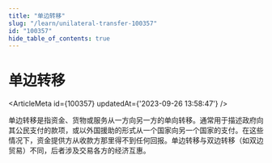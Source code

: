 ```yaml
---
title: "单边转移"
slug: "/learn/unilateral-transfer-100357"
id: "100357"
hide_table_of_contents: true
---
```



# 单边转移

<ArticleMeta id={100357} updatedAt={'2023-09-26 13:58:47'} />
<div className='border-solid border-b border-t-0 my-4 border-[var(--ifm-color-gray-300)]' />

单边转移是指资金、货物或服务从一方向另一方的单向转移。通常用于描述政府向其公民支付的款项，或以外国援助的形式从一个国家向另一个国家的支付。在这些情况下，资金提供方从收款方那里得不到任何回报。单边转移与双边转移（如双边贸易）不同，后者涉及交易各方的经济互惠。
